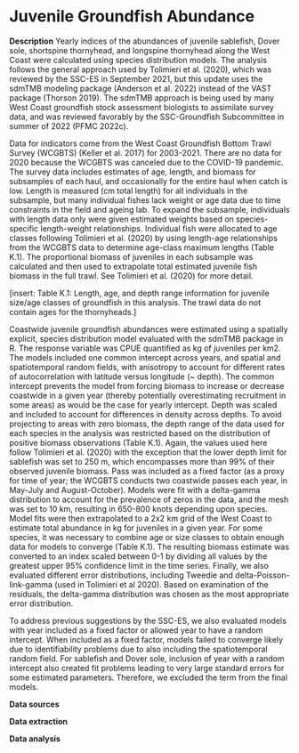 # Juvenile Groundfish Abundance

**Description** Yearly indices of the abundances of juvenile sablefish, Dover sole, shortspine thornyhead, and longspine thornyhead along the West Coast were calculated using species distribution models. The analysis follows the general approach used by Tolimieri et al. (2020), which was reviewed by the SSC-ES in September 2021, but this update uses the sdmTMB modeling package (Anderson et al. 2022) instead of the VAST package (Thorson 2019). The sdmTMB approach is being used by many West Coast groundfish stock assessment biologists to assimilate survey data, and was reviewed favorably by the SSC-Groundfish Subcommittee in summer of 2022 (PFMC 2022c).

Data for indicators come from the West Coast Groundfish Bottom Trawl Survey (WCGBTS) (Keller et al. 2017) for 2003-2021. There are no data for 2020 because the WCGBTS was canceled due to the COVID-19 pandemic. The survey data includes estimates of age, length, and biomass for subsamples of each haul, and occasionally for the entire haul when catch is low. Length is measured (cm total length) for all individuals in the subsample, but many individual fishes lack weight or age data due to time constraints in the field and ageing lab. To expand the subsample, individuals with length data only were given estimated weights based on species-specific length-weight relationships. Individual fish were allocated to age classes following Tolimieri et al. (2020) by using length-age relationships from the WCGBTS data to determine age-class maximum lengths (Table K.1). The proportional biomass of juveniles in each subsample was calculated and then used to extrapolate total estimated juvenile fish biomass in the full trawl. See Tolimieri et al. (2020) for more detail.

\[insert: Table K.1: Length, age, and depth range information for juvenile size/age classes of groundfish in this analysis. The trawl data do not contain ages for the thornyheads.\]

Coastwide juvenile groundfish abundances were estimated using a spatially explicit, species distribution model evaluated with the sdmTMB package in R. The response variable was CPUE quantified as kg of juveniles per km2. The models included one common intercept across years, and spatial and spatiotemporal random fields, with anisotropy to account for different rates of autocorrelation with latitude versus longitude (\~ depth). The common intercept prevents the model from forcing biomass to increase or decrease coastwide in a given year (thereby potentially overestimating recruitment in some areas) as would be the case for yearly intercept. Depth was scaled and included to account for differences in density across depths. To avoid projecting to areas with zero biomass, the depth range of the data used for each species in the analysis was restricted based on the distribution of positive biomass observations (Table K.1). Again, the values used here follow Tolimieri et al. (2020) with the exception that the lower depth limit for sablefish was set to 250 m, which encompasses more than 99% of their observed juvenile biomass. Pass was included as a fixed factor (as a proxy for time of year; the WCGBTS conducts two coastwide passes each year, in May-July and August-October). Models were fit with a delta-gamma distribution to account for the prevalence of zeros in the data, and the mesh was set to 10 km, resulting in 650-800 knots depending upon species. Model fits were then extrapolated to a 2x2 km grid of the West Coast to estimate total abundance in kg for juveniles in a given year. For some species, it was necessary to combine age or size classes to obtain enough data for models to converge (Table K.1). The resulting biomass estimate was converted to an index scaled between 0-1 by dividing all values by the greatest upper 95% confidence limit in the time series. Finally, we also evaluated different error distributions, including Tweedie and delta-Poisson-link-gamma (used in Tolimieri et al 2020). Based on examination of the residuals, the delta-gamma distribution was chosen as the most appropriate error distribution.

To address previous suggestions by the SSC-ES, we also evaluated models with year included as a fixed factor or allowed year to have a random intercept. When included as a fixed factor, models failed to converge likely due to identifiability problems due to also including the spatiotemporal random field. For sablefish and Dover sole, inclusion of year with a random intercept also created fit problems leading to very large standard errors for some estimated parameters. Therefore, we excluded the term from the final models.

**Data sources**

**Data extraction**

**Data analysis**
